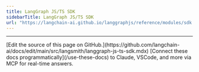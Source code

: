 ```yaml
---
title: LangGraph JS/TS SDK
sidebarTitle: LangGraph JS/TS SDK
url: "https://langchain-ai.github.io/langgraphjs/reference/modules/sdk.html"
---
```


---

<Callout icon="pen-to-square" iconType="regular">
    [Edit the source of this page on GitHub.](https://github.com/langchain-ai/docs/edit/main/src/langsmith/langgraph-js-ts-sdk.mdx)
</Callout>
<Tip icon="terminal" iconType="regular">
    [Connect these docs programmatically](/use-these-docs) to Claude, VSCode, and more via MCP for    real-time answers.
</Tip>
